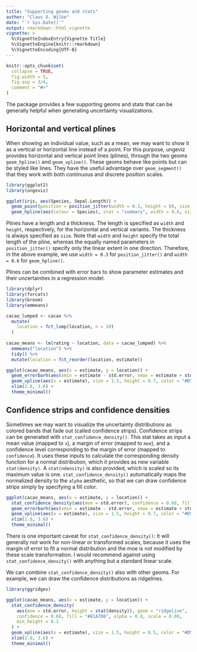 ```yaml
---
title: "Supporting geoms and stats"
author: "Claus O. Wilke"
date: "`r Sys.Date()`"
output: rmarkdown::html_vignette
vignette: >
  %\VignetteIndexEntry{Vignette Title}
  %\VignetteEngine{knitr::rmarkdown}
  %\VignetteEncoding{UTF-8}
---
```


```r
knitr::opts_chunk$set(
  collapse = TRUE,
  fig.width = 5,
  fig.asp = 3/4,
  comment = "#>"
)
```

The package provides a few supporting geoms and stats that can be generally helpful when generating uncertainty visualizations.

## Horizontal and vertical plines

When showing an individual value, such as a mean, we may want to show it as a vertical or horizontal line instead of a point. For this purpose, ungeviz provides horizontal and vertical point lines (plines), through the two geoms `geom_hpline()` and `geom_vpline()`. These geoms behave like points but can be styled like lines. They have the useful advantage over `geom_segment()` that they work with both continuous and discrete position scales.

```r
library(ggplot2)
library(ungeviz)

ggplot(iris, aes(Species, Sepal.Length)) +
  geom_point(position = position_jitter(width = 0.3, height = 0), size = 0.5) +
  geom_hpline(aes(colour = Species), stat = "summary", width = 0.6, size = 1.5)
```

Plines have a length and a thickness. The length is specified as `width` and `height`, respectively, for the horizontal and vertical variants. The thickness is always specified as `size`. Note that `width` and `height` specify the total length of the pline, whereas the equally named parameters in `position_jitter()` specify only the linear extent in one direction. Therefore, in the above example, we use `width = 0.3` for `position_jitter()` and `width = 0.6` for `geom_hpline()`.

Plines can be combined with error bars to show parameter estimates and their uncertainties in a regression model.

```r
library(dplyr)
library(forcats)
library(broom)
library(emmeans)

cacao_lumped <- cacao %>%
  mutate(
    location = fct_lump(location, n = 10)
  )
  
cacao_means <- lm(rating ~ location, data = cacao_lumped) %>%
  emmeans("location") %>%
  tidy() %>%
  mutate(location = fct_reorder(location, estimate))

ggplot(cacao_means, aes(x = estimate, y = location)) +
  geom_errorbarh(aes(xmin = estimate - std.error, xmax = estimate + std.error), height = 0.3) +
  geom_vpline(aes(x = estimate), size = 1.5, height = 0.7, color = "#D55E00") +
  xlim(2.8, 3.6) + 
  theme_minimal()
```

## Confidence strips and confidence densities

Sometimes we may want to visualize the uncertainty distributions as colored bands that fade out (called confidence strips). Confidence strips can be generated with `stat_confidence_density()`. This stat takes as input a mean value (mapped to `x`), a margin of error (mapped to `moe`), and a confidence level corresponding to the margin of error (mapped to `confidence`). It uses these inputs to calculate the corresponding density function for a normal distribution, which it provides as new variable `stat(density)`. A `stat(ndensity)` is also provided, which is scaled so its maximum value is one. `stat_confidence_density()` automatically maps the normalized density to the `alpha` aesthetic, so that we can draw confidence strips simply by specifying a fill color.

```r
ggplot(cacao_means, aes(x = estimate, y = location)) +
  stat_confidence_density(aes(moe = std.error), confidence = 0.68, fill = "#81A7D6", height = 0.7) +
  geom_errorbarh(aes(xmin = estimate - std.error, xmax = estimate + std.error), height = 0.3) +
  geom_vpline(aes(x = estimate), size = 1.5, height = 0.7, color = "#D55E00") +
  xlim(2.8, 3.6) + 
  theme_minimal()
```

There is one important caveat for `stat_confidence_density()`: It will generally not work for non-linear or transformed scales, because it uses the margin of error to fit a normal distribution and the moe is not modified by these scale transformation. I would recommend against using `stat_confidence_density()` with anything but a standard linear scale.

We can combine `stat_confidence_density()` also with other geoms. For example, we can draw the confidence distributions as ridgelines.
```r
library(ggridges)

ggplot(cacao_means, aes(x = estimate, y = location)) +
  stat_confidence_density(
    aes(moe = std.error, height = stat(density)), geom = "ridgeline",
    confidence = 0.68, fill = "#81A7D6", alpha = 0.8, scale = 0.08,
    min_height = 0.1
  ) +
  geom_vpline(aes(x = estimate), size = 1.5, height = 0.5, color = "#D55E00") +
  xlim(2.8, 3.6) + 
  theme_minimal()
```
